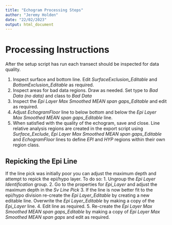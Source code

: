 ```yaml
---
title: "Echogram Processing Steps"
author: "Jeremy Holden"
date: "22/02/2023"
output: html_document
---
```


# Processing Instructions

After the setup script has run each transect should be inspected for data quality.

1.  Inspect surface and bottom line. Edit *SurfaceExclusion_Editable* and *BottomExclusion_Editable* as required.
2.  Inspect areas for bad data regions. Draw as needed. Set type to *Bad Data (no data)* and class to *Bad Data* 
3.  Inspect the *Epi Layer Max Smoothed MEAN span gaps_Editable* and edit as required. 
4.  Adjust *EchogramFloor* line to below bottom and below the *Epi Layer Max Smoothed MEAN span gaps_Editable* line.
5.  When satisfied with the quality of the echogram, save and close. Line relative analysis regions are created in the export script using *Surface_Exclude*, *Epi Layer Max Smoothed MEAN span gaps_Editable* and *EchogramFloor* lines to define *EPI* and *HYP* regions within their own region class.

## Repicking the Epi Line
If the line pick was initially poor you can adjust the maximum depth and attempt to repick the epi/hypo layer. To do so:
1. Ungroup the *Epi Layer Identification* group.
2. Go to the properties for *Epi_Layer* and adjust the maximum depth in the *Sv Line Pick*
3. If the line is now better fit to the epi/hypo division re-create the *Epi Layer_Editable* by creating a new editable line. Overwrite the *Epi Layer_Editable* by making a copy of the *Epi_Layer* line.
4. Edit line as required.
5. Re-create the *Epi Layer Max Smoothed MEAN span gaps_Editable* by making a copy of *Epi Layer Max Smoothed MEAN span gaps* and edit as required.

